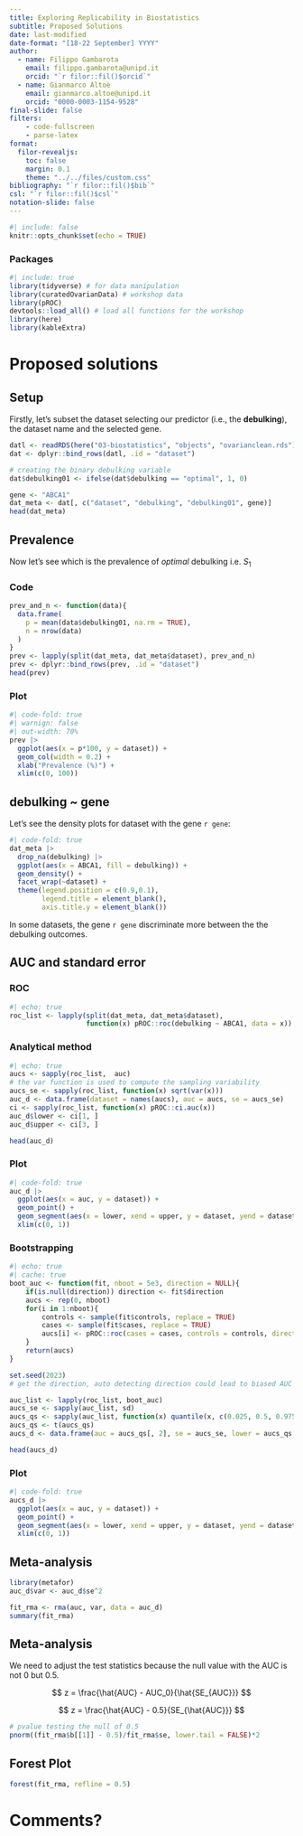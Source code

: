 ```yaml
---
title: Exploring Replicability in Biostatistics
subtitle: Proposed Solutions
date: last-modified
date-format: "[18-22 September] YYYY"
author: 
  - name: Filippo Gambarota
    email: filippo.gambarota@unipd.it
    orcid: "`r filor::fil()$orcid`"
  - name: Gianmarco Altoè
    email: gianmarco.altoe@unipd.it
    orcid: "0000-0003-1154-9528"
final-slide: false
filters: 
    - code-fullscreen
    - parse-latex
format:
  filor-revealjs:
    toc: false
    margin: 0.1
    theme: "../../files/custom.css"
bibliography: "`r filor::fil()$bib`"
csl: "`r filor::fil()$csl`"
notation-slide: false
---
```


```r
#| include: false
knitr::opts_chunk$set(echo = TRUE)
```

### Packages

```r
#| include: true
library(tidyverse) # for data manipulation
library(curatedOvarianData) # workshop data
library(pROC)
devtools::load_all() # load all functions for the workshop
library(here)
library(kableExtra)
```

# Proposed solutions {.section}

## Setup

Firstly, let's subset the dataset selecting our predictor (i.e., the **debulking**), the dataset name and the selected gene.

```r
datl <- readRDS(here("03-biostatistics", "objects", "ovarianclean.rds"))
dat <- dplyr::bind_rows(datl, .id = "dataset")

# creating the binary debulking variable
dat$debulking01 <- ifelse(dat$debulking == "optimal", 1, 0)

gene <- "ABCA1"
dat_meta <- dat[, c("dataset", "debulking", "debulking01", gene)]
head(dat_meta)
```

## Prevalence

Now let's see which is the prevalence of *optimal* debulking i.e. $S_1$

::: {.panel-tabset}

### Code

```r
prev_and_n <- function(data){
  data.frame(
    p = mean(data$debulking01, na.rm = TRUE),
    n = nrow(data)
  )
}
prev <- lapply(split(dat_meta, dat_meta$dataset), prev_and_n)
prev <- dplyr::bind_rows(prev, .id = "dataset")
head(prev)
```

### Plot

```r
#| code-fold: true
#| warnign: false
#| out-width: 70%
prev |> 
  ggplot(aes(x = p*100, y = dataset)) +
  geom_col(width = 0.2) +
  xlab("Prevalence (%)") +
  xlim(c(0, 100))
```

:::

## debulking ~ gene

Let's see the density plots for dataset with the gene `r gene`:

```r
#| code-fold: true
dat_meta |> 
  drop_na(debulking) |> 
  ggplot(aes(x = ABCA1, fill = debulking)) +
  geom_density() +
  facet_wrap(~dataset) +
  theme(legend.position = c(0.9,0.1),
        legend.title = element_blank(),
        axis.title.y = element_blank())
```

In some datasets, the gene `r gene` discriminate more between the the debulking outcomes.

## AUC and standard error

::: {.panel-tabset}

### ROC

```r
#| echo: true
roc_list <- lapply(split(dat_meta, dat_meta$dataset), 
                   function(x) pROC::roc(debulking ~ ABCA1, data = x))
```

### Analytical method

```r
#| echo: true
aucs <- sapply(roc_list,  auc)
# the var function is used to compute the sampling variability
aucs_se <- sapply(roc_list, function(x) sqrt(var(x)))
auc_d <- data.frame(dataset = names(aucs), auc = aucs, se = aucs_se)
ci <- sapply(roc_list, function(x) pROC::ci.auc(x))
auc_d$lower <- ci[1, ]
auc_d$upper <- ci[3, ]

head(auc_d)
```

### Plot

```r
#| code-fold: true
auc_d |> 
  ggplot(aes(x = auc, y = dataset)) +
  geom_point() +
  geom_segment(aes(x = lower, xend = upper, y = dataset, yend = dataset)) +
  xlim(c(0, 1))
```

### Bootstrapping

```r
#| echo: true
#| cache: true
boot_auc <- function(fit, nboot = 5e3, direction = NULL){
    if(is.null(direction)) direction <- fit$direction
    aucs <- rep(0, nboot)
    for(i in 1:nboot){
        controls <- sample(fit$controls, replace = TRUE)
        cases <- sample(fit$cases, replace = TRUE)
        aucs[i] <- pROC::roc(cases = cases, controls = controls, direction = direction, quiet = TRUE)$auc
    }
    return(aucs)
}

set.seed(2023)
# get the direction, auto detecting direction could lead to biased AUC see https://cran.r-project.org/web/packages/pROC/pROC.pdf

auc_list <- lapply(roc_list, boot_auc)
aucs_se <- sapply(auc_list, sd)
aucs_qs <- sapply(auc_list, function(x) quantile(x, c(0.025, 0.5, 0.975)))
aucs_qs <- t(aucs_qs)
aucs_d <- data.frame(auc = aucs_qs[, 2], se = aucs_se, lower = aucs_qs[, 1], upper = aucs_qs[, 3], dataset = names(roc_list))

head(aucs_d)
```

### Plot

```r
#| code-fold: true
aucs_d |> 
  ggplot(aes(x = auc, y = dataset)) +
  geom_point() +
  geom_segment(aes(x = lower, xend = upper, y = dataset, yend = dataset)) +
  xlim(c(0, 1))
```

:::

## Meta-analysis

```r
library(metafor)
auc_d$var <- auc_d$se^2

fit_rma <- rma(auc, var, data = auc_d)
summary(fit_rma)
```

## Meta-analysis

We need to adjust the test statistics because the null value with the AUC is not 0 but 0.5.

$$
z = \frac{\hat{AUC} - AUC_0}{\hat{SE_{AUC}}}
$$

$$
z = \frac{\hat{AUC} - 0.5}{SE_{\hat{AUC}}}
$$

```r
# pvalue testing the null of 0.5
pnorm((fit_rma$b[[1]] - 0.5)/fit_rma$se, lower.tail = FALSE)*2
```

## Forest Plot

```r
forest(fit_rma, refline = 0.5)
```

# Comments? {.question}
